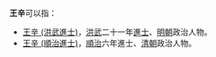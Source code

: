 '''王辛'''可以指：
* [[王辛_(洪武進士)|王辛 (洪武進士)]]，[[洪武|洪武]]二十一年[[進士|進士]]、[[明朝|明朝]]政治人物。
* [[王辛_(順治進士)|王辛 (順治進士)]]，[[順治|順治]]六年進士、[[清朝|清朝]]政治人物。
{{消歧義|cat=二字王姓人名消歧義|xin}}